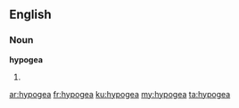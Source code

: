 ==English==

===Noun===
'''hypogea'''

# {{plural of|hypogeum}}

[[ar:hypogea]]
[[fr:hypogea]]
[[ku:hypogea]]
[[my:hypogea]]
[[ta:hypogea]]